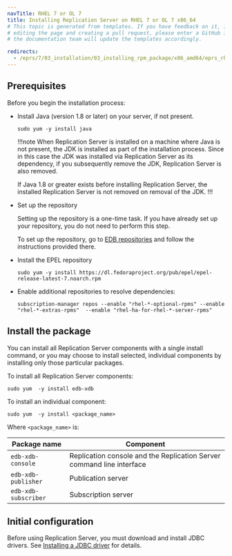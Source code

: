 ```yaml
---
navTitle: RHEL 7 or OL 7
title: Installing Replication Server on RHEL 7 or OL 7 x86_64
# This topic is generated from templates. If you have feedback on it, instead of
# editing the page and creating a pull request, please enter a GitHub issue and
# the documentation team will update the templates accordingly.

redirects:
  - /eprs/7/03_installation/03_installing_rpm_package/x86_amd64/eprs_rhel7_x86
---
```


## Prerequisites

Before you begin the installation process:

- Install Java (version 1.8 or later) on your server, if not present.

  ```shell
  sudo yum -y install java
  ```

  !!!note
  When Replication Server is installed on a machine where Java is not present, the JDK is installed as part of the installation process. Since in this case the JDK was installed via Replication Server as its dependency, if you subsequently remove the JDK, Replication Server is also removed.

  If Java 1.8 or greater exists before installing Replication Server, the installed Replication Server is not removed on removal of the JDK.
  !!!

- Set up the repository

  Setting up the repository is a one-time task. If you have already set up your repository, you do not need to perform this step.

  To set up the repository, go to [EDB repositories](https://www.enterprisedb.com/repos-downloads) and follow the instructions provided there.

- Install the EPEL repository
  ```shell
  sudo yum -y install https://dl.fedoraproject.org/pub/epel/epel-release-latest-7.noarch.rpm
  ```
- Enable additional repositories to resolve dependencies:
  ```shell
  subscription-manager repos --enable "rhel-*-optional-rpms" --enable "rhel-*-extras-rpms"  --enable "rhel-ha-for-rhel-*-server-rpms"
  ```

## Install the package

You can install all Replication Server components with a single install command, or you may choose to install selected, individual components by installing only those particular packages.

To install all Replication Server components:

```shell
sudo yum  -y install edb-xdb
```

To install an individual component:

```shell
sudo yum  -y install <package_name>
```

Where `<package_name>` is:

| Package name         | Component                                                             |
| -------------------- | --------------------------------------------------------------------- |
| `edb-xdb-console`    | Replication console and the Replication Server command line interface |
| `edb-xdb-publisher`  | Publication server                                                    |
| `edb-xdb-subscriber` | Subscription server                                                   |

## Initial configuration

Before using Replication Server, you must download and install JDBC drivers. See [Installing a JDBC driver](/eprs/7/installing/installing_jdbc_driver) for details.

